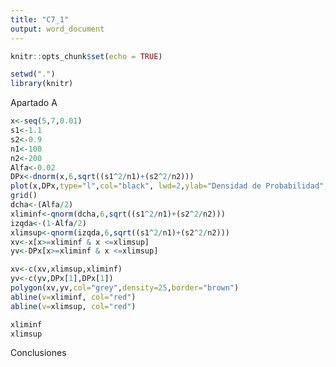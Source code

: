 ```yaml
---
title: "C7_1"
output: word_document
---
```


```r
knitr::opts_chunk$set(echo = TRUE)
```

```r
setwd(".")
library(knitr)
```

Apartado A

```r
x<-seq(5,7,0.01)
s1<-1.1
s2<-0.9
n1<-100
n2<-200
Alfa<-0.02
DPx<-dnorm(x,6,sqrt((s1^2/n1)+(s2^2/n2)))
plot(x,DPx,type="l",col="black", lwd=2,ylab="Densidad de Probabilidad",xlab="Diferencia de Medias")
grid()
dcha<-(Alfa/2)
xliminf<-qnorm(dcha,6,sqrt((s1^2/n1)+(s2^2/n2)))
izqda<-(1-Alfa/2)
xlimsup<-qnorm(izqda,6,sqrt((s1^2/n1)+(s2^2/n2)))
xv<-x[x>=xliminf & x <=xlimsup]
yv<-DPx[x>=xliminf & x <=xlimsup]

xv<-c(xv,xlimsup,xliminf)
yv<-c(yv,DPx[1],DPx[1])
polygon(xv,yv,col="grey",density=25,border="brown")
abline(v=xliminf, col="red")
abline(v=xlimsup, col="red")
```

```r
xliminf
xlimsup
```

Conclusiones
